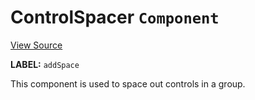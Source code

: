 
<Meta title="Packages/Player/Plugins/Controls/Control/ControlSpacer" />

# ControlSpacer `Component`

[View Source](https://github.com/vime-js/vime/blob/master/packages/vime-player/src/plugins/controls/control/ControlSpacer.svelte)

**LABEL:** `addSpace`

This component is used to space out controls in a group.